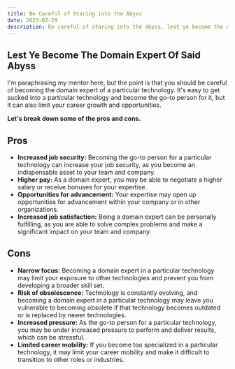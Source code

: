 ```yaml
---
title: Be Careful of Staring into the Abyss
date: 2023-07-29
description: Be careful of staring into the abyss, lest ye become the domain expert of said abyss.
---
```


## Lest Ye Become The Domain Expert Of Said Abyss

I'm paraphrasing my mentor here, but the point is that you should be careful of becoming the domain expert of a particular technology. It's easy to get sucked into a particular technology and become the go-to person for it, but it can also limit your career growth and opportunities.

**Let's break down some of the pros and cons.**

## Pros

- **Increased job security:** Becoming the go-to person for a particular technology can increase your job security, as you become an indispensable asset to your team and company.
- **Higher pay:** As a domain expert, you may be able to negotiate a higher salary or receive bonuses for your expertise.
- **Opportunities for advancement:** Your expertise may open up opportunities for advancement within your company or in other organizations.
- **Increased job satisfaction:** Being a domain expert can be personally fulfilling, as you are able to solve complex problems and make a significant impact on your team and company.

## Cons

- **Narrow focus:** Becoming a domain expert in a particular technology may limit your exposure to other technologies and prevent you from developing a broader skill set.
- **Risk of obsolescence:** Technology is constantly evolving, and becoming a domain expert in a particular technology may leave you vulnerable to becoming obsolete if that technology becomes outdated or is replaced by newer technologies.
- **Increased pressure:** As the go-to person for a particular technology, you may be under increased pressure to perform and deliver results, which can be stressful.
- **Limited career mobility:** If you become too specialized in a particular technology, it may limit your career mobility and make it difficult to transition to other roles or industries.
